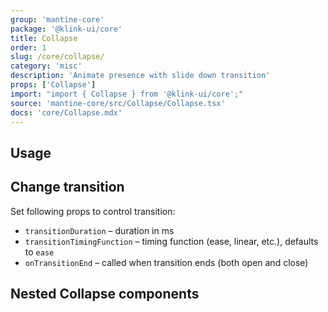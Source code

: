 ```yaml
---
group: 'mantine-core'
package: '@klink-ui/core'
title: Collapse
order: 1
slug: /core/collapse/
category: 'misc'
description: 'Animate presence with slide down transition'
props: ['Collapse']
import: "import { Collapse } from '@klink-ui/core';"
source: 'mantine-core/src/Collapse/Collapse.tsx'
docs: 'core/Collapse.mdx'
---
```



## Usage

<Demo data={CollapseDemos.usage} />

## Change transition

Set following props to control transition:

- `transitionDuration` – duration in ms
- `transitionTimingFunction` – timing function (ease, linear, etc.), defaults to `ease`
- `onTransitionEnd` – called when transition ends (both open and close)

<Demo data={CollapseDemos.transition} />

## Nested Collapse components

<Demo data={CollapseDemos.nested} />
